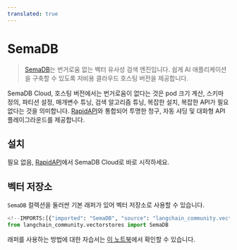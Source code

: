 ```yaml
---
translated: true
---
```


# SemaDB

>[SemaDB](https://semafind.com/)는 번거로움 없는 벡터 유사성 검색 엔진입니다. 쉽게 AI 애플리케이션을 구축할 수 있도록 저비용 클라우드 호스팅 버전을 제공합니다.

SemaDB Cloud, 호스팅 버전에서는 번거로움이 없다는 것은 pod 크기 계산, 스키마 정의, 파티션 설정, 매개변수 튜닝, 검색 알고리즘 튜닝, 복잡한 설치, 복잡한 API가 필요 없다는 것을 의미합니다. [RapidAPI](https://rapidapi.com/semafind-semadb/api/semadb)와 통합되어 투명한 청구, 자동 샤딩 및 대화형 API 플레이그라운드를 제공합니다.

## 설치

필요 없음, [RapidAPI](https://rapidapi.com/semafind-semadb/api/semadb)에서 SemaDB Cloud로 바로 시작하세요.

## 벡터 저장소

`SemaDB` 컬렉션을 둘러싼 기본 래퍼가 있어 벡터 저장소로 사용할 수 있습니다.

```python
<!--IMPORTS:[{"imported": "SemaDB", "source": "langchain_community.vectorstores", "docs": "https://api.python.langchain.com/en/latest/vectorstores/langchain_community.vectorstores.semadb.SemaDB.html", "title": "SemaDB"}]-->
from langchain_community.vectorstores import SemaDB
```

래퍼를 사용하는 방법에 대한 자습서는 [이 노트북](/docs/integrations/vectorstores/semadb)에서 확인할 수 있습니다.
